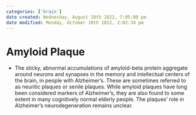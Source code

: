 ```yaml
---
categories: ['brain']
date created: Wednesday, August 10th 2022, 7:05:00 pm
date modified: Monday, October 10th 2022, 2:02:34 pm
---
```


# Amyloid Plaque
- The sticky, abnormal accumulations of amyloid-beta protein aggregate around neurons and synapses in the memory and intellectual centers of the brain, in people with Alzheimer’s. These are sometimes referred to as neuritic plaques or senile plaques. While amyloid plaques have long been considered markers of Alzheimer’s, they are also found to some extent in many cognitively normal elderly people. The plaques’ role in Alzheimer’s neurodegeneration remains unclear.



